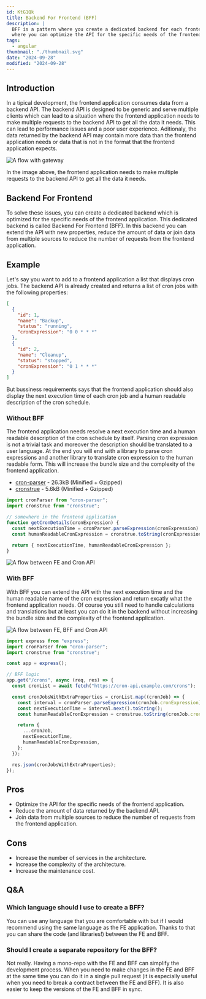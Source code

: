 ```yaml
---
id: KtG1Qk
title: Backend For Frontend (BFF)
description: |
  BFF is a pattern where you create a dedicated backend for each frontend
  where you can optimize the API for the specific needs of the frontend.
tags:
  - angular
thumbnail: "./thumbnail.svg"
date: "2024-09-28"
modified: "2024-09-28"
---
```



## Introduction

In a tipical development, the frontend application consumes data from a backend API.
The backend API is designed to be generic and serve multiple clients which can lead to
a situation where the frontend application needs to make multiple requests to the backend API to get all the data it needs.
This can lead to performance issues and a poor user experience.
Aditionaly, the data returned by the backend API may contain more data than the frontend application needs
or data that is not in the format that the frontend application expects.

![A flow with gateway](./with-gateway.svg)

<Note type="HELPFUL">
  In the image above, the frontend application needs to make multiple requests to the backend API to get all the data it
  needs.
</Note>

## Backend For Frontend

To solve these issues, you can create a dedicated backend which is optimized for
the specific needs of the frontend application.
This dedicated backend is called Backend For Frontend (BFF).
In this backend you can extend the API with new properties, reduce the amount of data
or join data from multiple sources to reduce the number of requests from the frontend application.

## Example

Let's say you want to add to a frontend application a list that displays cron jobs.
The backend API is already created and returns a list of cron jobs with the following properties:

```json
[
  {
    "id": 1,
    "name": "Backup",
    "status": "running",
    "cronExpression": "0 0 * * *"
  },
  {
    "id": 2,
    "name": "Cleanup",
    "status": "stopped",
    "cronExpression": "0 1 * * *"
  }
]
```

But bussiness requirements says that the frontend application should also display the next execution
time of each cron job and a human readable description of the cron schedule.

### Without BFF

The frontend application needs resolve a next execution time and a human readable description of the cron schedule by itself.
Parsing cron expression is not a trivial task and moreover the description should be translated to a user language.
At the end you will end with a library to parse cron expressions and another library to translate cron expression to the human readable form.
This will increase the bundle size and the complexity of the frontend application.

- [cron-parser](https://bundlephobia.com/package/cron-parser@4.9.0) - 26.3kB (Minified + Gzipped)
- [cronstrue](https://bundlephobia.com/package/cronstrue@2.50.0) - 5.6kB (Minified + Gzipped)

```javascript
import cronParser from "cron-parser";
import cronstrue from "cronstrue";

// somewhere in the frontend application
function getCronDetails(cronExpression) {
  const nextExecutionTime = cronParser.parseExpression(cronExpression).next().toString();
  const humanReadableCronExpression = cronstrue.toString(cronExpression);

  return { nextExecutionTime, humanReadableCronExpression };
}
```

![A flow between FE and Cron API](./cron-list.svg)

### With BFF

With BFF you can extend the API with the next execution time and the human readable name of the cron expression
and return excatly what the frontend application needs.
Of course you still need to handle calculations and translations but at least you can do it in the backend
without increasing the bundle size and the complexity of the frontend application.

![A flow between FE, BFF and Cron API](./fe-bff-cron-api.svg)

```js
import express from "express";
import cronParser from "cron-parser";
import cronstrue from "cronstrue";

const app = express();

// BFF logic
app.get("/crons", async (req, res) => {
  const cronList = await fetch("https://cron-api.example.com/crons");

  const cronJobsWithExtraProperties = cronList.map((cronJob) => {
    const interval = cronParser.parseExpression(cronJob.cronExpression);
    const nextExecutionTime = interval.next().toString();
    const humanReadableCronExpression = cronstrue.toString(cronJob.cronExpression);

    return {
      ...cronJob,
      nextExecutionTime,
      humanReadableCronExpression,
    };
  });

  res.json(cronJobsWithExtraProperties);
});
```

## Pros

- Optimize the API for the specific needs of the frontend application.
- Reduce the amount of data returned by the backend API.
- Join data from multiple sources to reduce the number of requests from the frontend application.

## Cons

- Increase the number of services in the architecture.
- Increase the complexity of the architecture.
- Increase the maintenance cost.

## Q&A

### Which language should I use to create a BFF?

You can use any language that you are comfortable with but
if I would recommend using the same language as the FE application.
Thanks to that you can share the code (and libraries!) between the FE and BFF.

### Should I create a separate repository for the BFF?

Not really. Having a mono-repo with the FE and BFF can simplify the development process.
When you need to make changes in the FE and BFF at the same time you can do it in a single pull request
(it is especially useful when you need to break a contract between the FE and BFF).
It is also easier to keep the versions of the FE and BFF in sync.
